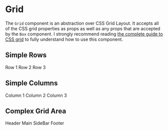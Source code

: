 
<Meta title="Shared/Layout/Grid" component={Grid} />

# Grid

The `Grid` component is an abstraction over CSS Grid Layout.
It accepts all of the CSS grid properties as props as well as any props that are accepted by the `Box` component.
I strongly recommend reading [the complete guide to CSS grid](https://css-tricks.com/snippets/css/complete-guide-grid/) to fully understand how to use this component.

## Simple Rows

<Canvas withSource={SourceState.OPEN}>
  <Story name="Simple Rows">
    <Grid height={9} width="100%" gridTemplateRows="auto 1fr auto">
      <Box bg="accent1">Row 1</Box>
      <Box bg="accent2">Row 2</Box>
      <Box bg="accent3">Row 3</Box>
    </Grid>
  </Story>
</Canvas>

## Simple Columns

<Canvas withSource={SourceState.OPEN}>
  <Story name="Simple Columns">
    <Grid height={9} width="100%" gridTemplateColumns="1fr auto auto">
      <Box bg="accent1">Column 1</Box>
      <Box bg="accent2">Column 2</Box>
      <Box bg="accent3">Column 3</Box>
    </Grid>
  </Story>
</Canvas>

## Complex Grid Area

<Canvas withSource={SourceState.OPEN}>
  <Story name="Complex Grid Area">
    <Grid
      height={9}
      width="100%"
      gridTemplateColumns="1fr 1fr 1fr 1fr"
      gridTemplateRows="auto"
      gridTemplateAreas={`
        "header header header header"
        "main main . sidebar"
        "footer footer footer footer"
      `}
    >
      <GridItem gridArea="header" bg="accent1">
        Header
      </GridItem>
      <GridItem gridArea="main" bg="accent2">
        Main
      </GridItem>
      <GridItem gridArea="sidebar" bg="accent3">
        SideBar
      </GridItem>
      <GridItem gridArea="footer" bg="accent4">
        Footer
      </GridItem>
    </Grid>
  </Story>
</Canvas>
